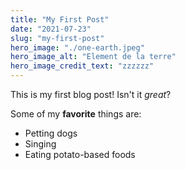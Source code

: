 ```yaml
---
title: "My First Post"
date: "2021-07-23"
slug: "my-first-post"
hero_image: "./one-earth.jpeg"
hero_image_alt: "Element de la terre"
hero_image_credit_text: "zzzzzz"
---
```

This is my first blog post! Isn't it *great*?

Some of my **favorite** things are:

* Petting dogs
* Singing
* Eating potato-based foods